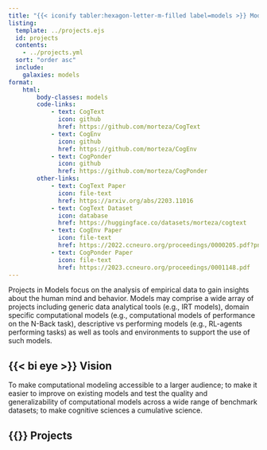 ```yaml
---
title: "{{< iconify tabler:hexagon-letter-m-filled label=models >}} Models"
listing:
  template: ../projects.ejs
  id: projects
  contents: 
    - ../projects.yml
  sort: "order asc"
  include:
    galaxies: models
format:
    html:
        body-classes: models
        code-links:
            - text: CogText
              icon: github
              href: https://github.com/morteza/CogText
            - text: CogEnv
              icon: github
              href: https://github.com/morteza/CogEnv
            - text: CogPonder
              icon: github
              href: https://github.com/morteza/CogPonder
        other-links:
            - text: CogText Paper
              icon: file-text
              href: https://arxiv.org/abs/2203.11016
            - text: CogText Dataset
              icon: database
              href: https://huggingface.co/datasets/morteza/cogtext
            - text: CogEnv Paper
              icon: file-text
              href: https://2022.ccneuro.org/proceedings/0000205.pdf?pn=1198
            - text: CogPonder Paper
              icon: file-text
              href: https://2023.ccneuro.org/proceedings/0001148.pdf
---
```


Projects in Models focus on the analysis of empirical data to gain insights about the human mind and behavior. Models may comprise a wide array of projects including generic data analytical tools (e.g., IRT models), domain specific computational models (e.g., computational models of performance on the N-Back task), descriptive vs performing models (e.g., RL-agents performing tasks) as well as tools and environments to support the use of such models.

## {{< bi eye >}} Vision
To make computational modeling accessible to a larger audience; to make it easier to improve on existing models and test the quality and generalizability of computational models across a wide range of benchmark datasets; to make cognitive sciences a cumulative science.

## {{<bi puzzle>}} Projects

::: {#projects}
:::
